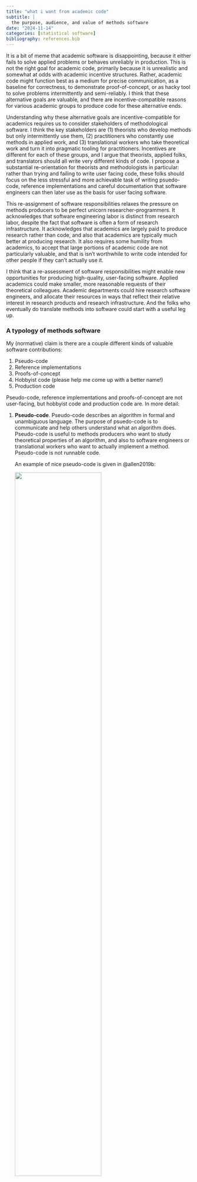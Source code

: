 ```yaml
---
title: "what i want from academic code"
subtitle: |
  the purpose, audience, and value of methods software
date: "2024-11-14"
categories: [statistical software]
bibliography: references.bib
---
```


It is a bit of meme that academic software is disappointing, because it either fails to solve applied problems or behaves unreliably in production. This is not the right goal for academic code, primarily because it is unrealistic and somewhat at odds with academic incentive structures. Rather, academic code might function best as a medium for precise communication, as a baseline for correctness, to demonstrate proof-of-concept, or as hacky tool to solve problems intermittently and semi-reliably. I think that these alternative goals are valuable, and there are incentive-compatible reasons for various academic groups to produce code for these alternative ends. 

Understanding why these alternative goals are incentive-compatible for academics requires us to consider stakeholders of methodological software. I think the key stakeholders are (1) theorists who develop methods but only intermittently use them, (2) practitioners who constantly use methods in applied work, and (3) translational workers who take theoretical work and turn it into pragmatic tooling for practitioners. Incentives are different for each of these groups, and I argue that theorists, applied folks, and translators should all write very different kinds of code. I propose a substantial re-orientation for theorists and methodologists in particular: rather than trying and failing to write user facing code, these folks should focus on the less stressful and more achievable task of writing psuedo-code, reference implementations and careful documentation that software engineers can then later use as the basis for user facing software. 

This re-assignment of software responsibilities relaxes the pressure on methods producers to be perfect unicorn researcher-programmers. It acknowledges that software engineering labor is distinct from research labor, despite the fact that software is often a form of research infrastructure. It acknowledges that academics are largely paid to produce research rather than code, and also that academics are typically much better at producing research. It also requires some humility from academics, to accept that large portions of academic code are not particularly valuable, and that is isn't worthwhile to write code intended for other people if they can't actually use it.

I think that a re-assessment of software responsibilities might enable new opportunities for producing high-quality, user-facing software. Applied academics could make smaller, more reasonable requests of their theoretical colleagues. Academic departments could hire research software engineers, and allocate their resources in ways that reflect their relative interest in research products and research infrastructure. And the folks who eventually do translate methods into software could start with a useful leg up.

### A typology of methods software

My (normative) claim is there are a couple different kinds of valuable software contributions:

1. Pseudo-code
2. Reference implementations
3. Proofs-of-concept
4. Hobbyist code (please help me come up with a better name!)
5. Production code

Pseudo-code, reference implementations and proofs-of-concept are not user-facing, but hobbyist code and production code are. In more detail:

1. **Pseudo-code**. Pseudo-code describes an algorithm in formal and unambiguous language. The purpose of psuedo-code is to communicate and help others understand what an algorithm does. Pseudo-code is useful to methods producers who want to study theoretical properties of an algorithm, and also to software engineers or translational workers who want to actually implement a method. Pseudo-code is not runnable code. 

    An example of nice pseudo-code is given in @allen2019b:

    ![](sfpca-alg.png){fig-alt="Psuedo-code for the SFPCA algorithm." width=70% fig-align="center"}

    This pseudo-code gives a clear conceptual overview of the algorithm, and most of the information needed for implementation. In practice, there are a number of minor implementation details that do not appear here: how to compute the singular values, the implementation of the proximal operator, and how to test for convergence. This small amount of remaining ambiguity is exactly why it's valuable to complement the pseudo-code with a reference implementation.

<!-- ![](fastrg.png){fig-alt="Psuedo-code for the SFPCA algorithm." width=70% fig-align="center"} -->

2. **Reference implementation**. A reference implementation is a basic translation of pseudo-code into runnable code. The purpose of a reference implementation is to generate results on toy problems that can be used to test future implementations of an algorithm. Like pseudo-code, reference implementations should to be exceptionally readable. It is best if reference implementations run in a limited number of concrete settings and avoid complicated language features. Both the original author of a reference implementation and third parties should feel very confident about correctness. The notation in a reference implementation should also closely match the notation in the paper or document that proposes the algorithm. Inputs and outputs should be carefully documented, and tests on some key examples are valuable. However, reference implementations primarily designed to be read rather than run. Ideally, reference implementations are written in freely available languages.

    The SFPCA algorithm above was [originally accompanied](https://web.archive.org/web/20170803083332/http://www.stat.rice.edu/~gallen/software/sfpca/sfpca_fixed.m) by the following MATLAB reference implementation:

    ![](sfpca-reference.png){fig-alt="Screenshot of the SFPCA reference implementation."}

    This reference implementation has all the computational details you need to implement SFPCA. I know this because I ended up [implementing](https://github.com/alexpghayes/gsoc_moma_application) SFPCA in both R and C++ and [testing against]((https://github.com/alexpghayes/gsoc_moma_application/blob/master/tests/testthat/test-sfpca.R)) the MATLAB above.

3. **Proof-of-concept**. Proof-of-concept implementations are designed to run on research problems. They include features that researchers need to get their research done. Proof-of-concept implementations do not need to be fully featured or well-designed or computationally efficient. They should typically be released once and un-maintained. The code should primarily be useful for *other researchers* who also want to use the code *for research*. Proof-of-concept implementations can take a substantial amount of development labor, but this labor is unlikely to benefit anyone beyond the original authors of the scripts. Sharing proof-of-concept implementations is important for reproducibility purposes, but a reference implementation (easier to understand, at less risk of bit rot) or hobbyist implementation (actively maintained, documented, user-friendly) is a more meaningful contribution to the community at large. While proof-of-concept implementations enable future research, that future research is typically quite painful^[Proof-of-concept code, in case it isn't clear, is the minimum viable product need to successfully author an academic manuscript.].

    My [CitationImpute](https://github.com/RoheLab/fastadi/blob/main/R/citation-impute2.R) code is an example of proof-of-concept code. That worked enough for me to publish @hayes2024b. Some of the code and documentation is even pretty nice, but the point is that this code is primarily for myself. It's not particularly ready for someone else to use. It breaks in unexpected and barely documented ways: don't, for instance, pass in any missing data. There are actually two separate implementations of the underlying algorithm, with no explanation for why this is the case. The other day someone asked for a demonstration of how to actually use the code, and it took me four or five hours to write a (still very terse) [vignette](https://gist.github.com/alexpghayes/9ab8c37e75e5d91932e79037ba108371). I would not put this code in production. Do I trust the code and the results in my paper? Absolutely, I wrote a lot of correctness tests and simulated to show that estimation error goes down! Do I think that *someone else* could use this code to do something useful? Maybe, but I think it's likely that they'd have a bad time. Another example of a proof-of-concept implementation of `AdaptiveImpute` is [here](https://github.com/chojuhee/hello-world). This codes works and was enough to publish a paper, but computationally, there are a lot of unexplained things happening and there's a small bug or two!

4. **Hobbyist software**. Hobbyist software, for lack of a better name, is designed for methods consumers. The goal is to solve practical but technically approachable problems. Hobbyist code should be usable, well-documented, tested and released in an easily installable form. The authors should provide at least some ongoing maintenance for the code. They should also make a genuine effort to disseminate the software by advertising it and providing tutorials on its use. The internal structure of the code does not have to be perfect, but it needs to be understandable enough to have moderate faith in its correctness. Hobbyist software doesn't necessarily need to have the reliability of software for a big production system, but it should solve most problems that an applied researcher might tackle on a personal computer. Note that hobbyist software takes a substantial amount of labor to develop, and the primary benefit is to the community of methods consumers. 

    I consider my [`fastRG`](https://github.com/RoheLab/fastRG) package to be hobbyist level code. It's documented, somewhat tested, and I use it myself on a frequent basis. I also know that other people use the package on a frequent basis, and presumably they would not if it were unbearably buggy or dysfunctional. Most importantly, in contrast to `fastadi::citation_impute()`, I feel *good* about people using `fastRG`. 

5. **Production code**. Lastly, there is software that is ready for production, by which I mean that is reliable, feature-complete and scalable to technically challenging settings. These implementations should follow software engineering best practices, use good defaults, and have responsive maintenance teams, as well as a semi-frequent release cycle and extensive documentation. The primary differences between a hobbyist implementation and a production implementation are the internal design of the software, increased UX polish, and thorough testing. Production implementations should handle errors and edge cases gracefully and produce results that are reliably correct. The purpose of production code is to enable developers to build large and automated systems. Due to system and scaling constraints, production implementations often look very different from pseudo-code. Documentation should clearly describe how and why the implementation deviates from the pseudo-code.

    Some examples of production-grade code include packages in the [tidyverse](https://www.tidyverse.org/), [Stan](https://mc-stan.org/), and [Jax](https://jax.readthedocs.io/en/latest/index.html).

### A modest proposal

My first proposal is that academics writing methodological code should state the **goals** and the **audience** of their code. One way to do this would be with Github badges. For instance:

- `purpose: reference-implementation`,
- `purpose: proof-of-concept-implementation`,
- `purpose: reliable-on-small-to-moderate-problems`, or
- `purpose: production-ready`.

Or potentially:

- `audience: theorists doing methodological research`,
- `audience: software engineers who want to make this useful to the broader community`, and
- `audience: applied scientists`.

I think the language here needs a moderate amount of work, but by adding these labels to the software we produce, we can then evaluate code by asking if it achieves it's stated goal, rather than some other goal that someone else made up.

### What I want from methods producers

I want to methods producers to:

- share pseudo-code for their methods,
- share a proof-of-concept implementation that is sufficient to reproduce computational aspects of their work, and
- share a reference implementation  *distinct* from the proof-of-concept code, which is exceptionally clear and readable.

The goal of these outputs is to facilitate communication, understanding, and future software development. I consider these products to be an essential part of research. In particular, I personally think of these code products as a minimum standard, and I don't assign any intellectual credit for achieving this basic goal. If an academic researcher doesn't share these outputs, it actively detracts from capacity to continue the research enterprise and methods dissemination efforts, and I consider the intellectual contribution incomplete.

In contrast, I don't think that it is a good use of method-producer time to write hobbyist or production-ready code. Especially in academia, methods producers are not incentivized to make tools for methods consumers. Instead, methods-producers should set realistic expectations about the goal of their code, and we should evaluate them based on whether or not they achieve those goals. If methods producers go above and beyond and do in fact create hobbyist or production grade code, we should clearly acknowledge this as a meaningful contribution. However, this contribution is a software development contribution rather than a research contribution.

I want to free method producers from unreasonable expectations, which are sometimes explicit and sometimes implicit. There are many genuinely constructive attempts to improve the quality of statistical software^[See, for example, the ROpenSci [stats software review](https://stats-devguide.ropensci.org/) and [tidymodels implementation principles](https://github.com/tidymodels/model-implementation-principles) projects, both of which I was briefly involved in, as well as a plethora of academic papers such as @lee2021a, @peer2020, @taschuk2017, and @wilson2017. Beyond that, there's  software checklists and standards for journals such as the [Journal of Open Source Software](https://joss.theoj.org/), the [Journal of Statistical Software](https://www.jstatsoft.org/index), the [R Journal](https://journal.r-project.org/), etc, etc]. To my eye, the aspirational goal of these attempts is often to get people to write production-ready code. I think it's perfectly okay not to do this, especially if you set expectations about what you actually want your code to do^[My attitude on this has shifted substantially over the last several years, as I have started to produce methods. When I spent more time in open-source and primarily acted as a methods consumer, I used to be frustrated by papers that didn't come accompanied by production-ready code. In contrast, these days I find myself frustrated by papers without easy-to-read reference implementations.]. 

On the other hand, I want to clarify that not all code is created equal, and I am not actually giving most academics additional credit for the code that they release. To be exceptionally clear on this last point: if you share a barely-legible, thousand-line spaghetti script, you don't get to pretend you've done anything meaningful to disseminate your method. You have simply completed the research, and have done so in a way that will greatly frustrate future researchers.

### Who should write user-facing software?

In short, paid professionals. I think that people who want a nice implementation of method should pay for the nice implementation of that method. This can take a number of different forms:

- industry paying software engineers to produce in-house or open-source implementations of methods,^[I find it somewhat entertaining when a software engineer at FAANG, paid a quarter of a million dollars per year to write code, is frustrated that an academic has not implemented code for them already. That's where your job security comes from! Instead of pushing the academic to write code for you, ask the academic to share material that makes it easier for you to write the code yourself.]
- academic departments hiring research software engineers,
- philanthropic efforts subsidizing open-source work, and
- applied researchers with software chops, implementing methods to facilitate their own research.

This view is somewhat less expansive than other visions of methodological dissemination. My opinion is that not every method is important or useful enough to justify a high quality implementation, and we mainly want quality software for methods that are obviously important and get used a lot. I think this follows naturally from a desire to use resources in an efficient manner, but also because software that people use is better software, and software that people don't use is subject to bugs and bit-rot and death.

You'll note that academics are not really on this list, mostly because I think it's incentive-incompatible for most academics to write software for the masses. I don't think this is uniformly the case, but as a general rule I think it holds. The issue is two-fold: first, academics are ill-prepared to write software for methods consumers. Writing code for methods consumers is tough. First of all, it takes a lot of software engineering labor. But beyond this, once you start writing hobbyist or production grade code, you start getting evaluated by two different sets of standards at the same time. Methods producers evaluate the technical and theoretical quality of your work. But methods consumers evaluate the software design and usability of your software. This is rough, and also as it should be: methodological software needs to both correct and usable. A lot of existing software clears only one of these bars.

The second reason why I don't think that academics should write user-facing methods software is that the credit that academics get for code is inconsistent and somewhat volatile and a rough thing to stake a tenure case on, depending on your precise discipline and department. If you write research software, not only are the methods producers and the methods consumers both holding your work to high standards, neither is giving you research credit for your work: good software is neither a novel method, nor is it an intriguing piece of empirical work. Translating methods into software enables research, but it is rarely research itself. I think it's pretty fair for tenure committees to take any number of opinions on how to value research proper versus research infrastructure. Research infrastructure definitely is something valuable, but exactly how valuable it is relative to research is ambiguous to me.

The best way to get academic credit for writing software, I think, is to get authorship on the original methods paper. Then both the paper and the software accumulate citations (the software almost always get cited orders of magnitude more often than the content of the paper does) and this is good for everybody involved. The trick is timing: the software has to come out at the same time as the paper. This is a pretty rare occurrence, because lots of software is developed aftermarket of the original methods paper. And there's a very weird dynamic here, because software engineering labor is much less specialized than methodological labor, but being able to *read* methods papers is still a pretty specialized skill, to the extent that it's quite hard to find folks who both have software engineering chops are also able to translate methods work into R and Python packages. One idea that has become somewhat popular in recent years is to cite software packages in academic papers. I am somewhat ambivalent about this. It seems like a fine thing to do, but I'm not sure how much it actually helps people get tenure. I guess do it in the hopes that eventually people do get credit for citations to their software packages.

On the whole, I don't anticipate a large influx of translational labor in the near future. I also don't anticipate that methods will disseminate quickly and effectively without this labor, because methods dissemination requires user-facing software. I'm at peace with this, since academic compensation for user-friendly software is weird and often inadequate, and I think the current state of affairs is actual pretty reasonable for a certain priorization of research relative to research infrastructure. It's very possible this leaves us with an infrastructure problem, where people want to use methods but the software doesn't exist. My argument: if we don't have the capacity to write production-ready software ourselves, the next-best attainable thing is to create material that helps other people write production-ready software in our stead.

#### Acknowledgements

My thoughts have been heavily influenced by conversations with [Ben Listyg](https://github.com/benlistyg), who also provided extensive feedback on this post.
